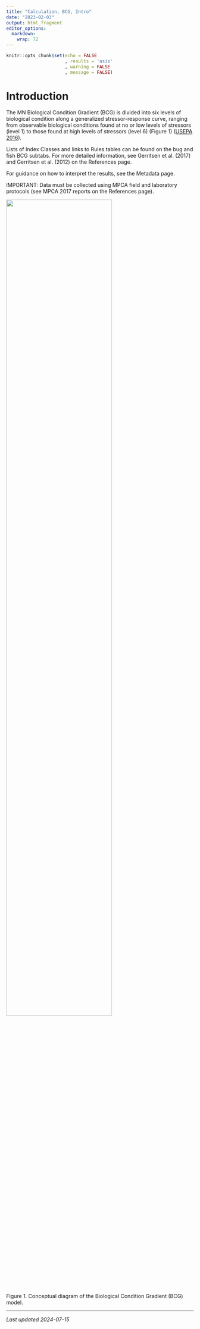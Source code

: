 ```yaml
---
title: "Calculation, BCG, Intro"
date: "2023-02-03"
output: html_fragment
editor_options: 
  markdown: 
    wrap: 72
---
```


```r
knitr::opts_chunk$set(echo = FALSE
                      , results = 'asis'
                      , warning = FALSE
                      , message = FALSE)
```

# Introduction

The MN Biological Condition Gradient (BCG) is divided into six levels of
biological condition along a generalized stressor-response curve,
ranging from observable biological conditions found at no or low levels
of stressors (level 1) to those found at high levels of stressors (level
6) (Figure 1)
(<a href="https://www.epa.gov/sites/default/files/2016-02/documents/bcg-practioners-guide-report.pdf" target="blank">USEPA
2016</a>).

Lists of Index Classes and links to Rules tables can be found on the bug
and fish BCG subtabs. For more detailed information, see Gerritsen et
al. (2017) and Gerritsen et al. (2012) on the References page.

For guidance on how to interpret the results, see the Metadata page.

IMPORTANT: Data must be collected using MPCA field and laboratory
protocols (see MPCA 2017 reports on the References page).

![](images/About_Fig2_BCG.jpg){width="75%"}

Figure 1. Conceptual diagram of the Biological Condition Gradient (BCG)
model.

------------------------------------------------------------------------

*Last updated 2024-07-15*
